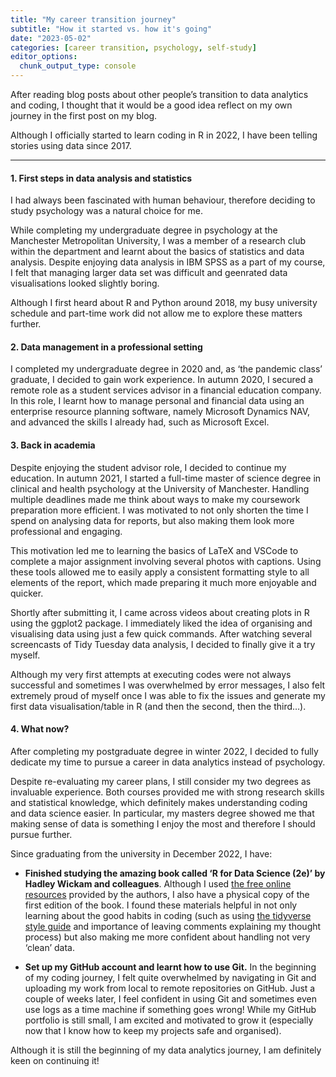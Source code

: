 ```yaml
---
title: "My career transition journey"
subtitle: "How it started vs. how it's going"
date: "2023-05-02"
categories: [career transition, psychology, self-study]
editor_options: 
  chunk_output_type: console
---
```


After reading blog posts about other people's transition to data analytics and coding, I thought that it would be a good idea reflect on my own journey in the first post on my blog.

Although I officially started to learn coding in R in 2022, I have been telling stories using data since 2017.

------------------------------------------------------------------------

#### 1. First steps in data analysis and statistics

I had always been fascinated with human behaviour, therefore deciding to study psychology was a natural choice for me.

While completing my undergraduate degree in psychology at the Manchester Metropolitan University, I was a member of a research club within the department and learnt about the basics of statistics and data analysis. Despite enjoying data analysis in IBM SPSS as a part of my course, I felt that managing larger data set was difficult and geenrated data visualisations looked slightly boring.

Although I first heard about R and Python around 2018, my busy university schedule and part-time work did not allow me to explore these matters further.

#### 2. Data management in a professional setting

I completed my undergraduate degree in 2020 and, as 'the pandemic class' graduate, I decided to gain work experience. In autumn 2020, I secured a remote role as a student services advisor in a financial education company. In this role, I learnt how to manage personal and financial data using an enterprise resource planning software, namely Microsoft Dynamics NAV, and advanced the skills I already had, such as Microsoft Excel.

#### 3. Back in academia

Despite enjoying the student advisor role, I decided to continue my education. In autumn 2021, I started a full-time master of science degree in clinical and health psychology at the University of Manchester. Handling multiple deadlines made me think about ways to make my coursework preparation more efficient. I was motivated to not only shorten the time I spend on analysing data for reports, but also making them look more professional and engaging.

This motivation led me to learning the basics of LaTeX and VSCode to complete a major assignment involving several photos with captions. Using these tools allowed me to easily apply a consistent formatting style to all elements of the report, which made preparing it much more enjoyable and quicker.

Shortly after submitting it, I came across videos about creating plots in R using the ggplot2 package. I immediately liked the idea of organising and visualising data using just a few quick commands. After watching several screencasts of Tidy Tuesday data analysis, I decided to finally give it a try myself.

Although my very first attempts at executing codes were not always successful and sometimes I was overwhelmed by error messages, I also felt extremely proud of myself once I was able to fix the issues and generate my first data visualisation/table in R (and then the second, then the third...).

#### 4. What now?

After completing my postgraduate degree in winter 2022, I decided to fully dedicate my time to pursue a career in data analytics instead of psychology.

Despite re-evaluating my career plans, I still consider my two degrees as invaluable experience. Both courses provided me with strong research skills and statistical knowledge, which definitely makes understanding coding and data science easier. In particular, my masters degree showed me that making sense of data is something I enjoy the most and therefore I should pursue further.

Since graduating from the university in December 2022, I have:

-   **Finished studying the amazing book called 'R for Data Science (2e)' by Hadley Wickam and colleagues**. Although I used [the free online resources](https://r4ds.hadley.nz/) provided by the authors, I also have a physical copy of the first edition of the book. I found these materials helpful in not only learning about the good habits in coding (such as using [the tidyverse style guide](https://style.tidyverse.org/) and importance of leaving comments explaining my thought process) but also making me more confident about handling not very 'clean' data.

-   **Set up my GitHub account and learnt how to use Git.** In the beginning of my coding journey, I felt quite overwhelmed by navigating in Git and uploading my work from local to remote repositories on GitHub. Just a couple of weeks later, I feel confident in using Git and sometimes even use logs as a time machine if something goes wrong! While my GitHub portfolio is still small, I am excited and motivated to grow it (especially now that I know how to keep my projects safe and organised).

Although it is still the beginning of my data analytics journey, I am definitely keen on continuing it!
